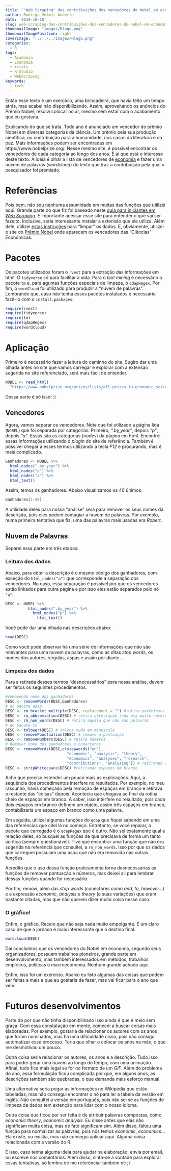 ---
title: '"Web Scraping" das contribuições dos vencedores do Nobel em economia'
author: Rodrigo Volmir Anderle
date: '2019-10-18'
slug: web-scraping-das-contribuições-dos-vencedores-do-nobel-em-economia
thumbnailImage: "images/Rlogo.png"
thumbnailImagePosition: right
coverImage: "../../../images/Rlogo.png"
categories:
  - R
tags:
  - Academia
  - Economia
  - rstats
  - R-Studio
  - WebScraping
keywords:
  - tech
---

Então esse texto é um exercício, uma brincadeira, que havia feito um tempo atrás, mas acabei não disponibilizando. Assim, aproveitando os anúncios do Prêmio Nobel, resolvi colocar no ar, mesmo sem estar com o acabamento que eu gostaria. 

Explicando do que se trata. Todo ano é anunciado um vencedor do prêmio Nobel em diversas categorias da ciência. Um prêmio pela sua produção científica, ou contribuição para a humanidade, nos casos da literatura e da paz. Mais informações podem ser encontradas em https://www.nobelprize.org/. Nesse mesmo site, é possível encontrar os vencedores de cada categoria ao longo dos anos. É aí que está o interesse deste texto. A ideia é olhar a lista de vencedores de [economia](https://www.nobelprize.org/prizes/lists/all-prizes-in-economic-sciences/) e fazer uma nuvem de palavras (*wordcloud*) do texto que traz a contribuição pela qual o pesquisador foi premiado. 

# Referências

Pois bem, não sou nenhuma assumidade em muitas das funções que utilizei aqui. Grande parte do que fiz foi baseado neste [guia para iniciantes em *Web Scraping*](https://www.analyticsvidhya.com/blog/2017/03/beginners-guide-on-web-scraping-in-r-using-rvest-with-hands-on-knowledge/). É importante acessar esse site para entender o que vai ser fazeito. Inclusive, seria interessante instalar a extensão que ele utiliza. Além dele, utilizei [estas instruções](http://rstudio-pubs-static.s3.amazonaws.com/256588_57b585da6c054349825cba46685d8464.html#building-a-corpus) para "limpar" os dados. E, obviamente, utilizei o site do [Prêmio Nobel](https://www.nobelprize.org/prizes/lists/all-prizes-in-economic-sciences/) onde aparecem os vencedores das "Ciências" Econômicas.

# Pacotes

Os pacotes utilizados foram o `rvest` para a extração das informações em html. O `tidyverse` só para facilitar a vida. Para o *text mining* é necessário o pacote `tm` e, para agumas funções especiais de limpeza, o `qdapRegex`. Por fim, o `wordCloud` foi utilizado para produzir a "nuvem de palavras". Lembrando que, caso não tenha esses pacotes instalados é necessário fazê-lo com o `install.packages`.

```{r, message=F, error=FALSE, warning=FALSE}
require(rvest)
require(tidyverse)
require(tm)
require(qdapRegex)
require(wordcloud)
```

# Aplicação

Primeiro é necessário fazer a leitura do caminho do site. Sugiro dar uma olhada antes no site que vamos carregar e explorar com a extensão sugerida no site referenciado, será mais fácil de entender.

```{r}
NOBEL <- read_html(
  "https://www.nobelprize.org/prizes/lists/all-prizes-in-economic-sciences/")
```

Dessa parte é só isso! :)

## Vencedores

Agora, vamos separar os vencedores. Note que foi utilizado a página lida (`NOBEL`) que foi separada por categorias: Primeiro, *".by_year"*, depois *"p"*, depois *"a"*. Essas são as categorias (*nodes*) da página em html. Encontrei essas informações utilizando o *plugin* do site de referência. Também é possível chegar a esses termos utilizando a tecla *F12* e procurando, mas é mais complicado.

```{r}
Ganhadores <- NOBEL %>%
  html_nodes(".by_year") %>%
  html_nodes("p") %>%
  html_nodes("a") %>%
  html_text()
```

Assim, temos os ganhadores. Abaixo visualizamos os 40 últimos.

```{r}
Ganhadores[1:40]
```

A utilidade deles para nossa "análise" será para remover os seus nomes da descrição, pois eles podem contagiar a nuvem de palavras. Por exemplo, numa primeira tentativa que fiz, uma das palavras mais usadas era *Robert*.

## Nuvem de Palavras

Separei essa parte em três etapas:

### Leitura dos dados

Abaixo, para obter a descrição é o mesmo código dos ganhadores, com exceção do `html_nodes("a")` que corresponde a separação dos vencedores. No caso, essa separação é possível por que os vencedores estão linkados para outra página e por isso eles estão separados pelo nó `"a"`.

```{r}
DESC <- NOBEL %>%
          html_nodes(".by_year") %>%
            html_nodes("p") %>%
              html_text()
```

Você pode dar uma olhada nas descrições abaixo:

```{r}
head(DESC)
```

Como você pode observar há uma série de informações que não são relevantes para uma nuvem de palavras, como as ditas *stop words*, os nomes dos autores, vírgulas, aspas e assim por diante...

### Limpeza dos dados

Para a retirada desses termos "desnecessários" para nossa análise, devem ser feitos os seguintes procedimentos.

```{r}
#removendo nome dos ganhadores
DESC <- removeWords(DESC,Ganhadores) 
# do pacote qdap
DESC <- rm_bracket_multiple(DESC, replacement = "") #retira parênteses
DESC <- rm_abbreviation(DESC) # retira abreviação (não era muito necessário)
DESC <- rm_non_words(DESC) # retira aquilo que não são palavras
# do pacote tm
DESC <- tolower(DESC) # coloca tudo em minusculo
DESC <- removePunctuation(DESC) # remove a pontuação
DESC <- removeNumbers(DESC) # retira números
# Remover nome dos ganhadores e conectores
DESC <- removeWords(DESC,c(stopwords("en"), 
                           "economic", "analysis", "theory",
                           "economics", "analyses", "research",
                           "contributions", "analyzing")) # retirando stopwords
DESC <- stripWhitespace(DESC) #retirando espaços em branco
```

Acho que preciso estender um pouco mais as explicações. Aqui, a sequência dos procedimentos interfere no resultados. Por exemplo, no meu rascunho, havia começado pela remoção de espaços em branco e retirava o restante das "coisas" depois. Acontecia que chegava ao final da rotina cheio de espaços em branco. A saber, isso interfere no resultado, pois cada dois espaços em branco definem um objeto, assim três espaços em branco, contabilizaria um espaço em branco como uma palavra.

Em seguida, utilizei algumas funções do `qdap` que fiquei sabendo em uma das referências que citei lá no começo. Entretanto, se você reparar, o pacote que carregado é o `qdapRegex` que é outro. Não sei exatamente qual a relação deles, só busquei as funções de que precisava de forma um tanto acrítica (sempre questionável). Tive que encontrar uma função que não era sugerida na referência que consultei, a `rm_non_words`. Isso por que os dados que carreguei possuíam uma aspa que não era removida nas outras funções. 

Acredito que o uso dessa função praticamente torna desnecessárias as funções de remover pontuação e números, mas deixei ali para lembrar dessas funções quando for necessário. 

Por fim, removi, além das *stop words* (conectores como *and, to, however...*) e a expressão *economic*, *analysis* e *theory* (e suas variações) que eram bastante citadas, mas que não querem dizer muita coisa nesse caso.

### O gráfico!

Enfim, o gráfico. Receio que não seja nada muito empolgante. É um claro caso de que a jornada é mais interessante que o destino final.

```{r, error=FALSE, warning=FALSE}
wordcloud(DESC)
```

Daí concluímos que os vencedores do Nobel em economia, segundo seus organizadores, possuem trabalhos pioneiros, grande parte em desenvolvimento, mas também interessados em métodos, trabalhos empíricos, políticas e macroeconomia. Nenhum grande achado aqui.

Enfim, isso foi um exercício. Abaixo eu listo algumas das coisas que podem ser feitas a mais e que eu gostaria de fazer, mas vai ficar para o ano que vem.

# Futuros desenvolvimentos

Parte do por que não tinha disponibilizado isso ainda é que é meio sem graça. Com essa constatação em mente, comecei a buscar coisas mais elaboradas. Por exemplo, gostaria de relacionar os autores com os anos que foram nominados, mas há uma dificuldade nisso, pois não consigo automatizar esse processo. Teria que olhar e colocar os anos na mão, o que me desmotivou um pouco. 

Outra coisa seria relacionar os autores, os anos e a descrição. Tudo isso para poder gerar uma nuvem ao longo do tempo, com uma animação. Afinal, tudo fica mais legal se for no formato de um *GIF*. Além do problema do ano, essa formulação ficou complicada por que, em alguns anos, as descrições também são quebradas, o que demanda mais esforço manual.

Uma alternativa seria pegar as informações no Wikipédia que estão tabeladas, mas não consegui encontrar o nó para ler a tabela da versão em inglês. Não consultei a versão em português, pois não sei se as funções de limpeza de dados tem extenção para lidar com o nosso idioma.

Outra coisa que ficou por ser feita é de atribuir palavras compostas, como *economic theory*, *economic analysis*. Eu disse antes que elas não significam muita coisa, mas de fato significam sim. Além disso, faltou uma função para normalizar as palavras, pois nós temos *economic*, *economics*... Ela existe, ou existia, mas não consegui aplicar aqui. Alguma coisa relacionada com a versão do R.

É isso, caso tenha alguma ideia para ajudar na elaboração, envia por email, ou escreve nos comentários. Além disso, sinta-se a vontade para explorar essas tentativas, só lembra de me referênciar também né ;)
